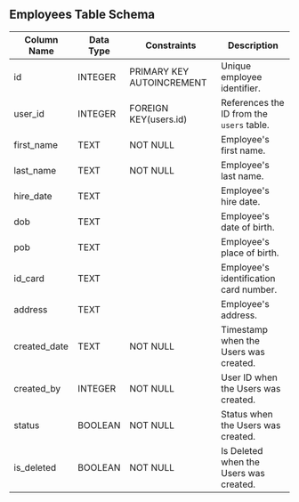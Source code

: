 ## Employees Table Schema

| Column Name   | Data Type    | Constraints                          | Description                                 |
|---------------|--------------|--------------------------------------|---------------------------------------------|
| id            | INTEGER      | PRIMARY KEY AUTOINCREMENT           | Unique employee identifier.                 |
| user_id       | INTEGER      | FOREIGN KEY(users.id)               | References the ID from the `users` table.   |
| first_name    | TEXT         | NOT NULL                             | Employee's first name.                      |
| last_name     | TEXT         | NOT NULL                             | Employee's last name.                       |
| hire_date     | TEXT         |                                      | Employee's hire date.                       |
| dob           | TEXT         |                                      | Employee's date of birth.                   |
| pob           | TEXT         |                                      | Employee's place of birth.                  |
| id_card       | TEXT         |                                      | Employee's identification card number.      |
| address       | TEXT         |                                      | Employee's address.                         |
| created_date  | TEXT         | NOT NULL                             | Timestamp when the Users was created.   |
| created_by    | INTEGER      | NOT NULL                             | User ID when the Users was created.     |
| status        | BOOLEAN      | NOT NULL                             | Status when the Users was created.      |
| is_deleted    | BOOLEAN      | NOT NULL                             | Is Deleted when the Users was created.  |
